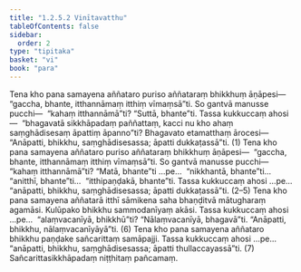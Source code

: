 ```yaml
---
title: "1.2.5.2 Vinītavatthu"
tableOfContents: false
sidebar:
  order: 2
type: "tipitaka"
basket: "vi"
book: "para"
---
```



<DynamicBreadcrumb />

<Division number="341" book="para" bookNo="1" page="217">

<Paragraph number="1412" book="para">
Tena kho pana samayena aññataro puriso aññataraṃ bhikkhuṃ āṇāpesi—  “gaccha, bhante, itthannāmaṃ itthiṃ vīmaṃsā”ti. So gantvā manusse pucchi—  “kahaṃ itthannāmā”ti? “Suttā, bhante”ti. Tassa kukkuccaṃ ahosi—  “bhagavatā sikkhāpadaṃ paññattaṃ, kacci nu kho ahaṃ saṃghādisesaṃ āpattiṃ āpanno”ti? Bhagavato etamatthaṃ ārocesi—  “Anāpatti, bhikkhu, saṃghādisesassa; āpatti dukkaṭassā”ti. (1)
</Paragraph>

<Paragraph number="1413" book="para">
Tena kho pana samayena aññataro puriso aññataraṃ bhikkhuṃ āṇāpesi—  “gaccha, bhante, itthannāmaṃ itthiṃ vīmaṃsā”ti. So gantvā manusse pucchi—  “kahaṃ itthannāmā”ti? “Matā, bhante”ti …pe…  “nikkhantā, bhante”ti…  “anitthī, bhante”ti…  “itthipaṇḍakā, bhante”ti. Tassa kukkuccaṃ ahosi …pe…  “anāpatti, bhikkhu, saṃghādisesassa; āpatti dukkaṭassā”ti. (2–5)
</Paragraph>

<Paragraph number="1414" book="para">
Tena kho pana samayena aññatarā itthī sāmikena saha bhaṇḍitvā mātugharaṃ agamāsi. Kulūpako bhikkhu sammodanīyaṃ akāsi. Tassa kukkuccaṃ ahosi …pe…  “alaṃvacanīyā, bhikkhū”ti? “Nālaṃvacanīyā, bhagavā”ti. “Anāpatti, bhikkhu, nālaṃvacanīyāyā”ti. (6)
</Paragraph>

<Paragraph number="1415" book="para">
Tena kho pana samayena aññataro bhikkhu paṇḍake sañcarittaṃ samāpajji. Tassa kukkuccaṃ ahosi …pe…  “anāpatti, bhikkhu, saṃghādisesassa; āpatti thullaccayassā”ti. (7)

</Paragraph>
</Division>

<Paragraph number="1416" type="center" book="para">
Sañcarittasikkhāpadaṃ niṭṭhitaṃ pañcamaṃ.
</Paragraph>